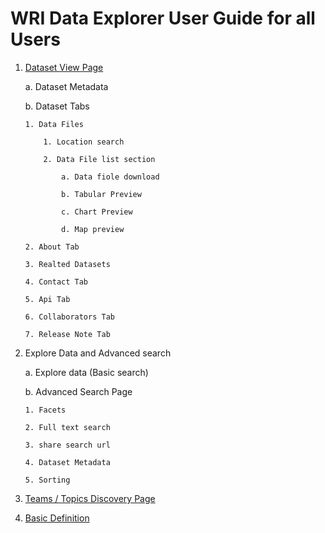 # WRI Data Explorer User Guide for all Users

1.  [Dataset View Page](user-guide/dataset-view-pages)

    a. Dataset Metadata

    b. Dataset Tabs

        1. Data Files

            1. Location search

            2. Data File list section

                a. Data fiole download

                b. Tabular Preview

                c. Chart Preview

                d. Map preview

        2. About Tab

        3. Realted Datasets

        4. Contact Tab

        5. Api Tab

        6. Collaborators Tab

        7. Release Note Tab

2.  Explore Data and Advanced search

    a. Explore data (Basic search)

    b. Advanced Search Page

        1. Facets

        2. Full text search

        3. share search url

        4. Dataset Metadata

        5. Sorting

3.  [Teams / Topics Discovery Page](user-guide/teams-topics)

4.  [Basic Definition](user-guide/basic-definition)
